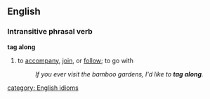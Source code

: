 ==English==

===Intransitive phrasal verb===
'''tag along''' 
#to [[accompany]], [[join]], or [[follow]]; to go with
#:''If you ever visit the bamboo gardens, I'd like to '''tag along'''.''

[[category: English idioms]]
